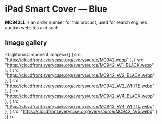 
# iPad Smart Cover — Blue

<Callout type='info' emoji='👉🏻'>**MC942LL** is an order number for this product, used for search engines, auction websites and such.</Callout>

## Image gallery

<LightboxComponent
    images={[
      {
        src: "https://cloudfront.everycase.org/everysource/MC942.webp"
      },
      {
        src: "https://cloudfront.everycase.org/everysource/MC942_AV1_BLACK.webp"
      },
      {
        src: "https://cloudfront.everycase.org/everysource/MC942_AV2_BLACK.webp"
      },
      {
        src: "https://cloudfront.everycase.org/everysource/MC942_AV2_WHITE.webp"
      },
      {
        src: "https://cloudfront.everycase.org/everysource/MC942_AV4_BLACK.webp"
      },
      {
        src: "https://cloudfront.everycase.org/everysource/MC942_AV4_WHITE.webp"
      },
      {
        src: "https://cloudfront.everycase.org/everysource/MC942_AV5.webp"
      }
    ]}
  />

